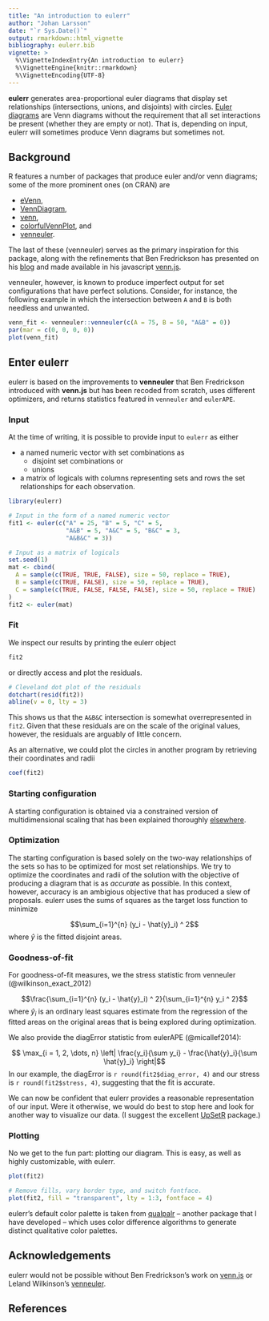 ---
title: "An introduction to eulerr"
author: "Johan Larsson"
date: "`r Sys.Date()`"
output: rmarkdown::html_vignette
bibliography: eulerr.bib
vignette: >
  %\VignetteIndexEntry{An introduction to eulerr}
  %\VignetteEngine{knitr::rmarkdown}
  %\VignetteEncoding{UTF-8}
---

**eulerr** generates area-proportional euler diagrams that display set
relationships (intersections, unions, and disjoints) with circles.
[Euler diagrams](https://en.wikipedia.org/wiki/Euler_diagram) are Venn
diagrams without the requirement that all set interactions be present (whether
they are empty or not). That is, depending on input, eulerr will sometimes
produce Venn diagrams but sometimes not.

## Background

R features a number of packages that produce euler and/or venn diagrams;
some of the more prominent ones (on CRAN) are

* [eVenn](https://cran.r-project.org/package=eVenn),
* [VennDiagram](https://cran.r-project.org/package=VennDiagram),
* [venn](https://cran.r-project.org/package=venn),
* [colorfulVennPlot](https://cran.r-project.org/package=colorfulVennPlot), and
* [venneuler](https://cran.r-project.org/package=venneuler).

The last of these (venneuler) serves as the primary inspiration for this package,
along with the refinements that Ben Fredrickson has presented on his
[blog](http://www.benfrederickson.com/) and made available in his javascript
[venn.js](https://github.com/benfred/venn.js).

venneuler, however, is known to produce imperfect output for
set configurations that have perfect solutions. Consider,
for instance, the following example in which the intersection between `A` and
`B` is both needless and unwanted.

```{r venneuler_failure, fig.height=5, fig.width=5, fig.cap='venneuler plot with unwanted overlap.', dev.args=list(type='cairo-png')}
venn_fit <- venneuler::venneuler(c(A = 75, B = 50, "A&B" = 0))
par(mar = c(0, 0, 0, 0))
plot(venn_fit)
```

## Enter eulerr

eulerr is based on the improvements to **venneuler** that Ben Fredrickson
introduced with **venn.js** but has been recoded from scratch, uses different
optimizers, and returns statistics featured in `venneuler` and `eulerAPE`.

### Input

At the time of writing, it is possible to provide input to `eulerr` as either

* a named numeric vector with set combinations as
    - disjoint set combinations or
    - unions
* a matrix of logicals with columns representing sets and rows the set
relationships for each observation.

```{r input}
library(eulerr)

# Input in the form of a named numeric vector
fit1 <- euler(c("A" = 25, "B" = 5, "C" = 5,
                "A&B" = 5, "A&C" = 5, "B&C" = 3,
                "A&B&C" = 3))

# Input as a matrix of logicals
set.seed(1)
mat <- cbind(
  A = sample(c(TRUE, TRUE, FALSE), size = 50, replace = TRUE),
  B = sample(c(TRUE, FALSE), size = 50, replace = TRUE),
  C = sample(c(TRUE, FALSE, FALSE, FALSE), size = 50, replace = TRUE)
)
fit2 <- euler(mat)
```

### Fit

We inspect our results by printing the eulerr object

```{r fit1_print}
fit2
```

or directly access and plot the residuals.

```{r residual_plot, fig.cap='Residuals for the eulerr fit.'}
# Cleveland dot plot of the residuals
dotchart(resid(fit2))
abline(v = 0, lty = 3)
```

This shows us that the `A&B&C` intersection is somewhat overrepresented in
`fit2`. Given that these residuals are on the scale of the original
values, however, the residuals are arguably of little concern.

As an alternative, we could plot the circles in another program by retrieving
their coordinates and radii 

```{r coefs}
coef(fit2)
```

### Starting configuration

A starting configuration is obtained via a constrained version of 
multidimensional scaling that has been explained thoroughly
[elsewhere](http://www.benfrederickson.com/better-venn-diagrams/). 

### Optimization

The starting configuration is based solely on the two-way relationships of the
sets so has to be optimized for most set relationships. We try to optimize the 
coordinates and radii of the solution with the objective of producing a diagram
that is as *accurate* as possible. In this context, however, accuracy is an
ambigious objective that has produced a slew of proposals. eulerr uses
the sums of squares as the target loss function to minimize 

$$\sum_{i=1}^{n} (y_i - \hat{y}_i) ^ 2$$
where $\hat{y}$ is the fitted disjoint areas.

### Goodness-of-fit

For goodness-of-fit measures, we the stress statistic from venneuler
(@wilkinson_exact_2012)

$$\frac{\sum_{i=1}^{n} (y_i - \hat{y}_i) ^ 2}{\sum_{i=1}^{n} y_i ^ 2}$$
where $\hat{y}_i$ is an ordinary least squares estimate from the regression of
the fitted areas on the original areas that is being explored during
optimization.

We also provide the diagError statistic from eulerAPE (@micallef2014):

$$ \max_{i = 1, 2, \dots, n} \left| \frac{y_i}{\sum y_i} - \frac{\hat{y}_i}{\sum \hat{y}_i} \right|$$
In our example, the diagError is ```r round(fit2$diag_error, 4)``` and our
stress is ```r round(fit2$stress, 4)```, suggesting that the fit is accurate.

We can now be confident that eulerr provides a reasonable representation of
our input. Were it otherwise, we would do best to stop here and look for another
way to visualize our data. (I suggest the excellent
[UpSetR](https://cran.r-project.org/package=UpSetR) package.)

### Plotting

No we get to the fun part: plotting our diagram. This is easy, as well as
highly customizable, with eulerr.

```{r eulerr_plot, fig.width=4, fig.height=4, fig.show='hold', fig.cap='eulerr plots can be modified in every possible way.', dev.args=list(type='cairo-png')}
plot(fit2)

# Remove fills, vary border type, and switch fontface.
plot(fit2, fill = "transparent", lty = 1:3, fontface = 4)
```

eulerr's default color palette is taken from
[qualpalr](https://cran.r-project.org/package=qualpalr) -- another
package that I have developed -- which uses color difference algorithms to 
generate distinct qualitative color palettes.

## Acknowledgements

eulerr would not be possible without Ben Fredrickson's work on
[venn.js](http://www.benfrederickson.com) or Leland Wilkinson's
[venneuler](https://cran.r-project.org/package=venneuler).

## References

